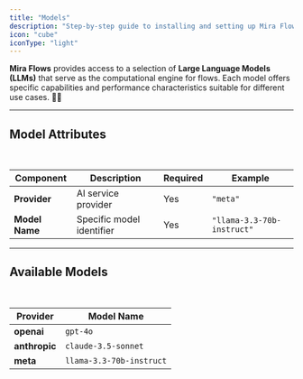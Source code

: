 ```yaml
---
title: "Models"
description: "Step-by-step guide to installing and setting up Mira Flows SDK for your project"
icon: "cube"
iconType: "light"
---
```


**Mira Flows** provides access to a selection of **Large Language Models (LLMs)** that serve as the computational engine for flows. Each model offers specific capabilities and performance characteristics suitable for different use cases. 🚀✨

***

## Model Attributes

<br />

| **Component**  | **Description**           | **Required** | **Example**                |
| -------------- | ------------------------- | ------------ | -------------------------- |
| **Provider**   | AI service provider       | Yes          | `"meta"`                   |
| **Model Name** | Specific model identifier | Yes          | `"llama-3.3-70b-instruct"` |

***

## Available Models

<br />

| **Provider**  | **Model Name**           |
| ------------- | ------------------------ |
| **openai**    | `gpt-4o`                 |
| **anthropic** | `claude-3.5-sonnet`      |
| **meta**      | `llama-3.3-70b-instruct` |
